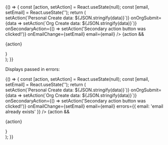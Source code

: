 
<Meta title="Design system/CreateProfile" component={CreateProfile} />

<Canvas>
  <Story name="Default">
    {() => {
      const [action, setAction] = React.useState(null);
      const [email, setEmail] = React.useState('');
      return (
        <div>
          <CreateProfile
            onPersonalSubmit={data => setAction(`Personal Create data: ${JSON.stringify(data)}`)}
            onOrgSubmit={data => setAction(`Org Create data: ${JSON.stringify(data)}`)}
            onSecondaryAction={() => setAction('Secondary action button was clicked!')}
            onEmailChange={setEmail}
            email={email}
          />
          {action && <p>{action}</p>}
        </div>
      );
    }}
  </Story>
</Canvas>

Displays passed in errors:

<Canvas>
  <Story name="Error Passing">
    {() => {
      const [action, setAction] = React.useState(null);
      const [email, setEmail] = React.useState('');
      return (
        <div>
          <CreateProfile
            onPersonalSubmit={data => setAction(`Personal Create data: ${JSON.stringify(data)}`)}
            onOrgSubmit={data => setAction(`Org Create data: ${JSON.stringify(data)}`)}
            onSecondaryAction={() => setAction('Secondary action button was clicked!')}
            onEmailChange={setEmail}
            email={email}
            errors={{ email: 'email already exists' }}
          />
          {action && <p>{action}</p>}
        </div>
      );
    }}
  </Story>
</Canvas>
